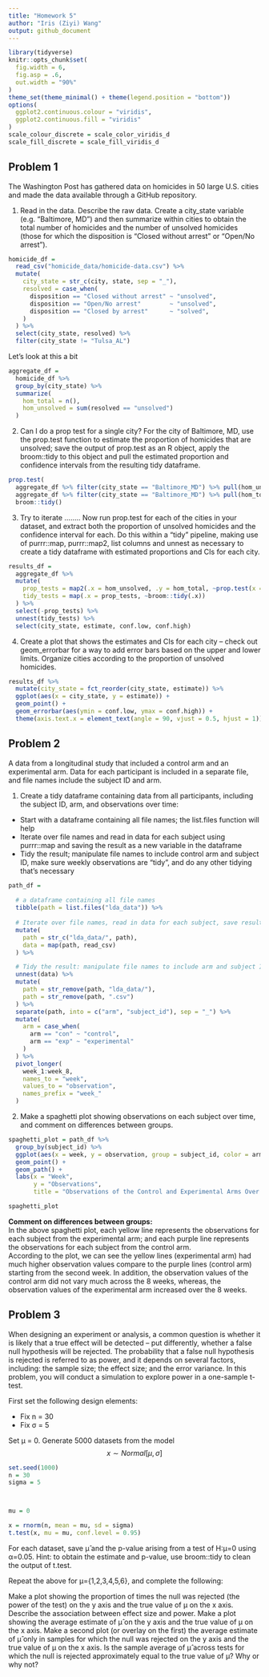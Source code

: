 ```yaml
---
title: "Homework 5"
author: "Iris (Ziyi) Wang"
output: github_document
---
```


```r
library(tidyverse)
knitr::opts_chunk$set(
  fig.width = 6,
  fig.asp = .6,
  out.width = "90%"
)
theme_set(theme_minimal() + theme(legend.position = "bottom"))
options(
  ggplot2.continuous.colour = "viridis",
  ggplot2.continuous.fill = "viridis"
)
scale_colour_discrete = scale_color_viridis_d
scale_fill_discrete = scale_fill_viridis_d
```


## Problem 1
The Washington Post has gathered data on homicides in 50 large U.S. cities and made the data available through a GitHub repository.

1. Read in the data.
Describe the raw data. Create a city_state variable (e.g. “Baltimore, MD”) and then summarize within cities to obtain the total number of homicides and the number of unsolved homicides (those for which the disposition is “Closed without arrest” or “Open/No arrest”).

```r
homicide_df = 
  read_csv("homicide_data/homicide-data.csv") %>% 
  mutate(
    city_state = str_c(city, state, sep = "_"),
    resolved = case_when(
      disposition == "Closed without arrest" ~ "unsolved",
      disposition == "Open/No arrest"        ~ "unsolved",
      disposition == "Closed by arrest"      ~ "solved",
    )
  ) %>% 
  select(city_state, resolved) %>% 
  filter(city_state != "Tulsa_AL")
```

Let's look at this a bit

```r
aggregate_df = 
  homicide_df %>% 
  group_by(city_state) %>% 
  summarize(
    hom_total = n(),
    hom_unsolved = sum(resolved == "unsolved")
  )
```

2. Can I do a prop test for a single city?
For the city of Baltimore, MD, use the prop.test function to estimate the proportion of homicides that are unsolved; save the output of prop.test as an R object, apply the broom::tidy to this object and pull the estimated proportion and confidence intervals from the resulting tidy dataframe.

```r
prop.test(
  aggregate_df %>% filter(city_state == "Baltimore_MD") %>% pull(hom_unsolved), 
  aggregate_df %>% filter(city_state == "Baltimore_MD") %>% pull(hom_total)) %>% 
  broom::tidy()
```

3. Try to iterate ........
Now run prop.test for each of the cities in your dataset, and extract both the proportion of unsolved homicides and the confidence interval for each. Do this within a “tidy” pipeline, making use of purrr::map, purrr::map2, list columns and unnest as necessary to create a tidy dataframe with estimated proportions and CIs for each city.

```r
results_df = 
  aggregate_df %>% 
  mutate(
    prop_tests = map2(.x = hom_unsolved, .y = hom_total, ~prop.test(x = .x, n = .y)),
    tidy_tests = map(.x = prop_tests, ~broom::tidy(.x))
  ) %>% 
  select(-prop_tests) %>% 
  unnest(tidy_tests) %>% 
  select(city_state, estimate, conf.low, conf.high)
```

4. Create a plot that shows the estimates and CIs for each city – check out geom_errorbar for a way to add error bars based on the upper and lower limits. Organize cities according to the proportion of unsolved homicides.

```r
results_df %>% 
  mutate(city_state = fct_reorder(city_state, estimate)) %>% 
  ggplot(aes(x = city_state, y = estimate)) +
  geom_point() + 
  geom_errorbar(aes(ymin = conf.low, ymax = conf.high)) + 
  theme(axis.text.x = element_text(angle = 90, vjust = 0.5, hjust = 1))
```

## Problem 2 

A data from a longitudinal study that included a control arm and an experimental arm. Data for each participant is included in a separate file, and file names include the subject ID and arm.

1. Create a tidy dataframe containing data from all participants, including the subject ID, arm, and observations over time:

- Start with a dataframe containing all file names; the list.files function will help
- Iterate over file names and read in data for each subject using purrr::map and saving the result as a new variable in the dataframe
- Tidy the result; manipulate file names to include control arm and subject ID, make sure weekly observations are “tidy”, and do any other tidying that’s necessary

```r
path_df = 
  
  # a dataframe containing all file names
  tibble(path = list.files("lda_data")) %>% 
  
  # Iterate over file names, read in data for each subject, save result as a new var
  mutate(
    path = str_c("lda_data/", path),
    data = map(path, read_csv)
  ) %>% 

  # Tidy the result: manipulate file names to include arm and subject ID
  unnest(data) %>%
  mutate(
    path = str_remove(path, "lda_data/"),
    path = str_remove(path, ".csv")
  ) %>% 
  separate(path, into = c("arm", "subject_id"), sep = "_") %>% 
  mutate(
    arm = case_when(
      arm == "con" ~ "control",
      arm == "exp" ~ "experimental"
    )
  ) %>% 
  pivot_longer(
    week_1:week_8,
    names_to = "week",
    values_to = "observation",
    names_prefix = "week_"
  )

```

2. Make a spaghetti plot showing observations on each subject over time, and comment on differences between groups.

```r
spaghetti_plot = path_df %>% 
  group_by(subject_id) %>% 
  ggplot(aes(x = week, y = observation, group = subject_id, color = arm)) +
  geom_point() +
  geom_path() +
  labs(x = "Week",
       y = "Observations",
       title = "Observations of the Control and Experimental Arms Over 8 Weeks")

spaghetti_plot
``` 

**Comment on differences between groups:**  
In the above spaghetti plot, each yellow line represents the observations for each subject from the experimental arm; and each purple line represents the observations for each subject from the control arm.   
According to the plot, we can see the yellow lines (experimental arm) had much higher observation values compare to the purple lines (control arm) starting from the second week. In addition, the observation values of the control arm did not vary much across the 8 weeks, whereas, the observation values of the experimental arm increased over the 8 weeks.  

## Problem 3

When designing an experiment or analysis, a common question is whether it is likely that a true effect will be detected – put differently, whether a false null hypothesis will be rejected. The probability that a false null hypothesis is rejected is referred to as power, and it depends on several factors, including: the sample size; the effect size; and the error variance. In this problem, you will conduct a simulation to explore power in a one-sample t-test.

First set the following design elements:

- Fix n = 30
- Fix σ = 5

Set μ = 0. Generate 5000 datasets from the model $$x∼Normal[μ,σ]$$

```r
set.seed(1000)
n = 30
sigma = 5



mu = 0

x = rnorm(n, mean = mu, sd = sigma)
t.test(x, mu = mu, conf.level = 0.95)
```

For each dataset, save μ̂  and the p-value arising from a test of H:μ=0 using α=0.05. Hint: to obtain the estimate and p-value, use broom::tidy to clean the output of t.test.

Repeat the above for μ={1,2,3,4,5,6}, and complete the following:

Make a plot showing the proportion of times the null was rejected (the power of the test) on the y axis and the true value of μ on the x axis. Describe the association between effect size and power.
Make a plot showing the average estimate of μ̂  on the y axis and the true value of μ on the x axis. Make a second plot (or overlay on the first) the average estimate of μ̂  only in samples for which the null was rejected on the y axis and the true value of μ on the x axis. Is the sample average of μ̂  across tests for which the null is rejected approximately equal to the true value of μ? Why or why not?
